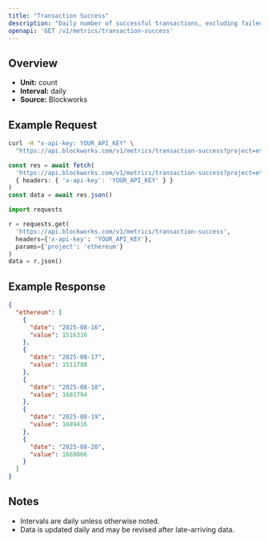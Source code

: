 ```yaml
---
title: "Transaction Success"
description: "Daily number of successful transactions, excluding failed transactions."
openapi: 'GET /v1/metrics/transaction-success'
---
```


## Overview

- **Unit:** count
- **Interval:** daily
- **Source:** Blockworks

## Example Request

<CodeGroup>

```bash cURL
curl -H "x-api-key: YOUR_API_KEY" \
  "https://api.blockworks.com/v1/metrics/transaction-success?project=ethereum"
```

```typescript TypeScript
const res = await fetch(
  'https://api.blockworks.com/v1/metrics/transaction-success?project=ethereum',
  { headers: { 'x-api-key': 'YOUR_API_KEY' } }
)
const data = await res.json()
```

```python Python
import requests

r = requests.get(
  'https://api.blockworks.com/v1/metrics/transaction-success',
  headers={'x-api-key': 'YOUR_API_KEY'},
  params={'project': 'ethereum'}
)
data = r.json()
```

</CodeGroup>

## Example Response

```json
{
  "ethereum": [
    {
      "date": "2025-08-16",
      "value": 1516316
    },
    {
      "date": "2025-08-17",
      "value": 1511788
    },
    {
      "date": "2025-08-18",
      "value": 1681794
    },
    {
      "date": "2025-08-19",
      "value": 1689416
    },
    {
      "date": "2025-08-20",
      "value": 1669866
    }
  ]
}
```

## Notes
- Intervals are daily unless otherwise noted.
- Data is updated daily and may be revised after late-arriving data.
